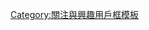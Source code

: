 {{Userbox
  |border-c = #000000
  |border-s = 1
  |id-c     = #FFFFFF
  |id-s     = 12
  |id-fc    = #000000
  |info-c   = #87cefa
  |info-s   = 10
  |info-fc  = #FFFF
  |id       = [[File:2007TaiwanSportsEliteAwards WarmingUp CharksAn.jpg|45px]]
  |info     = 這個用戶是'''[[安伯政]]'''的歌迷。
}}
[[category:喜歡安伯政的維基人|{{PAGENAME}}]]
<noinclude>[[Category:關注與興趣用戶框模板]]</noinclude>